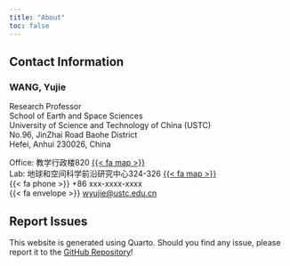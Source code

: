 ```yaml
---
title: "About"
toc: false
---
```


## Contact Information

### WANG, Yujie
Research Professor \
School of Earth and Space Sciences \
University of Science and Technology of China (USTC) \
No.96, JinZhai Road Baohe District \
Hefei, Anhui 230026, China \

Office: 教学行政楼820 [{{< fa map >}}](https://ustc.edu.cn/info/1009/1036.htm){target="_blank"} \
Lab: 地球和空间科学前沿研究中心324-326 [{{< fa map >}}](https://ustc.edu.cn/info/1009/1036.htm){target="_blank"} \
{{< fa phone >}} +86 xxx-xxxx-xxxx \
{{< fa envelope >}} [wyujie@ustc.edu.cn](mailto:wyujie@ustc.edu.cn)

## Report Issues

This website is generated using Quarto. Should you find any issue, please report it to the [GitHub Repository](https://github.com/silicormosia/silicormosia.github.io){target="_blank"}!

